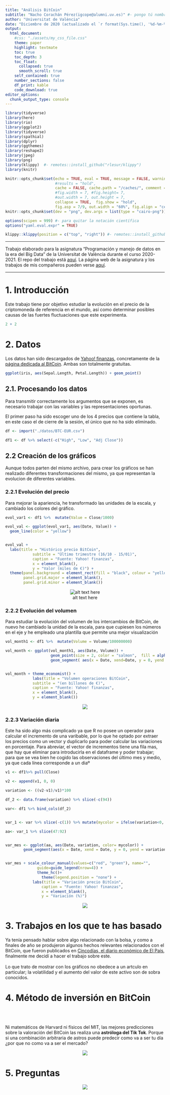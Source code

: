 ---
title: "Análisis BitCoin"
subtitle: "Nacho Corachán Pérez(igcope@alumni.uv.es)" #- pongo tú nombre ahí para q aparezca más grande q el de la UV
author: "Universitat de València"
date: "Diciembre de 2020 (actualizado el `r format(Sys.time(), '%d-%m-%Y')`)"
output:
  html_document:
    #css: "./assets/my_css_file.css"
    theme: paper
    highlight: textmate 
    toc: true
    toc_depth: 3 
    toc_float: 
      collapsed: true
      smooth_scroll: true
    self_contained: true
    number_sections: false
    df_print: kable
    code_download: true
editor_options: 
  chunk_output_type: console
---

```{r packages-setup, include = FALSE}
library(tidyverse)
library(here)
library(rio)
library(ggplot2)
library(tidyverse)
library(spathial)
library(dplyr)
library(ggthemes)
library(reshape2)
library(jpeg)
library(png)
library(klippy)  #- remotes::install_github("rlesur/klippy")
library(knitr)
```

```{r chunk-setup, include = FALSE}
knitr::opts_chunk$set(echo = TRUE, eval = TRUE, message = FALSE, warning = FALSE, 
                      #results = "hold",
                      cache = FALSE, cache.path = "/caches/", comment = "#>",
                      #fig.width = 7, #fig.height= 7,   
                      #out.width = 7, out.height = 7,
                      collapse = TRUE,  fig.show = "hold",
                      fig.asp = 7/9, out.width = "60%", fig.align = "center")
knitr::opts_chunk$set(dev = "png", dev.args = list(type = "cairo-png"))
```

```{r options-setup, include = FALSE}
options(scipen = 999) #- para quitar la notación científica
options("yaml.eval.expr" = TRUE) 
```


```{r klippy, echo = FALSE}
klippy::klippy(position = c("top", "right")) #- remotes::install_github("rlesur/klippy")
```

<hr class="linea-black">

Trabajo elaborado para la asignatura "Programación y manejo de datos en la era del Big Data" de la Universitat de València durante el curso 2020-2021. El repo del trabajo está [aquí](https://github.com/Nacho-CP/trabajo_BigData){target="_blank"}. La página web de la asignatura y los trabajos de mis compañeros pueden verse [aquí](https://perezp44.github.io/intro-ds-20-21-web/07-trabajos.html){target="_blank"}.

<!-- El párrafo de arriba has de dejarlo casi igual, 
        solo HAS de SUSTITUIR las 2 veces que aparece "perezp44" por tu usuario de Github-->

<hr class="linea-red">

# 1. Introducción

Este trabajo tiene por objetivo estudiar la evolución en el precio de la criptomoneda de referencia en el mundo, así como determinar posibles causas de las fuertes fluctuaciones que este experimenta.

```{r, eval = FALSE, echo=FALSE}
2 + 2
```


# 2. Datos

Los datos han sido descargados de [Yahoo! finanzas](https://es.finance.yahoo.com/), concretamente de la 
[página dedicada al BitCoin](https://es.finance.yahoo.com/quote/BTC-EUR/history?p=BTC-EUR). Ambas son totalmente gratuitas.

```{r, eval = FALSE, echo=FALSE}
ggplot(iris, aes(Sepal.Length, Petal.Length)) + geom_point()
```


## 2.1. Procesando los datos

Para transmitir correctamente los argumentos que se exponen, es necesario trabajar con las variables y las representaciones oportunas. 

El primer paso ha sido escoger uno de los 4 precios que contiene la tabla, en este caso el de cierre de la sesión, el único que no ha sido eliminado.

```{r, eval = FALSE, echo=TRUE}

df <- import("./datos/BTC-EUR.csv")

df1 <- df %>% select(-c("High", "Low", "Adj Close"))

```




## 2.2 Creación de los gráficos

Aunque todos parten del mismo archivo, para crear los gráficos se han realizado diferentes transformaciones del mismo, ya que representan la evolucion de diferentes variables.

### 2.2.1 Evolución del precio

Para mejorar la apariencia, he transformado las unidades de la escala, y cambiado los colores del gráfico.


```{r, eval = FALSE, echo=TRUE}
evol_var1 <- df1 %>%  mutate(Value = Close/1000)

evol_val <- ggplot(evol_var1, aes(Date, Value)) +
  geom_line(color = "yellow")


evol_val +
  labs(title = "Histórico precio BitCoin",
            subtitle = "Último trimestre (16/10 - 15/01)",
            caption = "Fuente: Yahoo! finanzas",
            x = element_blank(),
            y = "Valor (miles de €)") +
  theme(panel.background = element_rect(fill = "black", colour = "yellow"),
        panel.grid.major = element_blank(),
        panel.grid.minor = element_blank())

```


<center>![alt text here](imagenes/evol_precio.png)</center>


### 2.2.2 Evolución del volumen

Para estudiar la evolución del volumen de los intercambios de BitCoin, de nuevo he cambiado la unidad de la escala, para que cupiesen los números en el eje y he empleado una plantilla que permite una mejor visualización


```{r, eval = FALSE, echo=TRUE}

vol_month1 <- df1 %>%  mutate(Volume = Volume/100000000)

vol_month <- ggplot(vol_month1, aes(Date, Volume)) +
                    geom_point(size = 2, color = "salmon",  fill = alpha("salmon", 0.5), alpha = 0.7, shape = 23) +
                    geom_segment( aes(x = Date, xend=Date, y = 0, yend = Volume), color = "deepskyblue2")


vol_month + theme_economist() +
            labs(title = "Volumen operaciones BitCoin",
            subtitle = "(en billones de €)",
            caption = "Fuente: Yahoo! finanzas",
            x = element_blank(),
            y = element_blank())

```

<center>![](imagenes/volumen.png)</center>


### 2.2.3 Variación diaria

Este ha sido algo más complicado ya que R no posee un operador para calcular el incremento de una varibable, por lo que he optado por extraer los precios como un vector y duplicarlo para poder calcular las variaciones en porcentaje. Para abreviar, el vector de incrementos tiene una fila mas, que hay que eliminar para introducirla en el dataframe y poder trabajar; para que se vea bien he cogido las observaciones del último mes y medio, ya que cada línea corresponde a un diaº


```{r, eval = FALSE, echo=TRUE}

v1 <- df1%>% pull(Close)

v2 <- append(v1, 0, 0)

variation <- ((v2-v1)/v1)*100

df_2 <- data.frame(variation) %>% slice(-c(94))

var<- df1 %>% bind_cols(df_2)


var_1 <- var %>% slice(-c(1)) %>% mutate(mycolor = ifelse(variation<0, "-", "+"))

aa<- var_1 %>% slice(47:92)


var_mes <- ggplot(aa, aes(Date, variation, color= mycolor)) +
        geom_segment(aes(x = Date, xend = Date, y = 0, yend = variation))


var_mes + scale_colour_manual(values=c("red", "green"), name="",
              guide=guide_legend(nrow=4)) +
              theme_hc()+
                theme(legend.position = "none") +
            labs(title = "Variación precio BitCoin",
                caption = "Fuente: Yahoo! finanzas",
                x = element_blank(),
                y = "Variación (%)")
```

<center>![](imagenes/var_dia.png)</center>

# 3. Trabajos en los que te has basado

Ya tenía pensado hablar sobre algo relacionado con la bolsa, y como a finales de año se produjeron algunos hechos relevantes relacionados con el BitCoin, que fueron publicados en [Cincodías, el diario económico de El País](https://cincodias.elpais.com/), finalmente me decidí a hacer el trabajo sobre este.
<br></br>
Lo que trato de mostrar con los gráficos no obedece a un artculo en particular; la volatilidad y el aumento del valor de este activo son de sobra conocidos.


# 4. Método de inversión en BitCoin

<br></br>

Ni matemáticos de Harvard ni físicos del MIT, las mejores predicciones sobre la valoración del BitCoin las realiza una **astróloga del Tik Tok**. Porque si una combinación arbitraria de astros puede predecir como va a ser tu día ¿por que no como va a ser el mercado?


<center>![](imagenes/tu.webp)</center>


# 5. Preguntas

<center>![](imagenes/dudas.jpg)</center>





